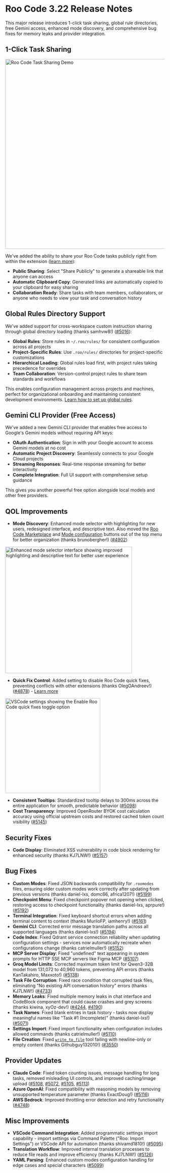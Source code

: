 # Roo Code 3.22 Release Notes

This major release introduces 1-click task sharing, global rule directories, free Gemini access, enhanced mode discovery, and comprehensive bug fixes for memory leaks and provider integration.

## 1-Click Task Sharing

<img src="/img/task-sharing/task-sharing-1.gif" alt="Roo Code Task Sharing Demo" width="600" />

We've added the ability to share your Roo Code tasks publicly right from within the extension ([learn more](/roo-code-cloud/task-sharing)):

- **Public Sharing**: Select "Share Publicly" to generate a shareable link that anyone can access
- **Automatic Clipboard Copy**: Generated links are automatically copied to your clipboard for easy sharing
- **Collaboration Ready**: Share tasks with team members, collaborators, or anyone who needs to view your task and conversation history

## Global Rules Directory Support

We've added support for cross-workspace custom instruction sharing through global directory loading (thanks samhvw8!) ([#5016](https://github.com/RooCodeInc/Roo-Code/pull/5016)):

- **Global Rules**: Store rules in `~/.roo/rules/` for consistent configuration across all projects
- **Project-Specific Rules**: Use `.roo/rules/` directories for project-specific customizations
- **Hierarchical Loading**: Global rules load first, with project rules taking precedence for overrides
- **Team Collaboration**: Version-control project rules to share team standards and workflows

This enables configuration management across projects and machines, perfect for organizational onboarding and maintaining consistent development environments. [Learn how to set up global rules](/features/custom-instructions#setting-up-global-rules).

## Gemini CLI Provider (Free Access)

We've added a new Gemini CLI provider that enables free access to Google's Gemini models without requiring API keys:

- **OAuth Authentication**: Sign in with your Google account to access Gemini models at no cost
- **Automatic Project Discovery**: Seamlessly connects to your Google Cloud projects
- **Streaming Responses**: Real-time response streaming for better interactivity
- **Complete Integration**: Full UI support with comprehensive setup guidance

This gives you another powerful free option alongside local models and other free providers.

## QOL Improvements

* **Mode Discovery**: Enhanced mode selector with highlighting for new users, redesigned interface, and descriptive text. Also moved the [Roo Code Marketplace](/features/marketplace) and [Mode configuration](/features/custom-modes) buttons out of the top menu for better organization (thanks brunobergher!) ([#4902](https://github.com/RooCodeInc/Roo-Code/pull/4902))

<img src="/img/v3.22.0/v3.22.0.png" alt="Enhanced mode selector interface showing improved highlighting and descriptive text for better user experience" width="400" />

* **Quick Fix Control**: Added setting to disable Roo Code quick fixes, preventing conflicts with other extensions (thanks OlegOAndreev!) ([#4878](https://github.com/RooCodeInc/Roo-Code/pull/4878)) - [Learn more](/features/code-actions#disablingenabling-code-actions)

<img src="/img/v3.22.0/v3.22.0-1.png" alt="VSCode settings showing the Enable Roo Code quick fixes toggle option" width="300" />

* **Consistent Tooltips**: Standardized tooltip delays to 300ms across the entire application for smooth, predictable behavior ([#5098](https://github.com/RooCodeInc/Roo-Code/pull/5098))
* **Cost Transparency**: Improved OpenRouter BYOK cost calculation accuracy using official upstream costs and restored cached token count visibility ([#5145](https://github.com/RooCodeInc/Roo-Code/pull/5145))

## Security Fixes

* **Code Display**: Eliminated XSS vulnerability in code block rendering for enhanced security (thanks KJ7LNW!) ([#5157](https://github.com/RooCodeInc/Roo-Code/pull/5157))

## Bug Fixes

* **Custom Modes**: Fixed JSON backwards compatibility for `.roomodes` files, ensuring older custom modes work correctly after updating from previous versions (thanks daniel-lxs, domc66, africa1207!) ([#5199](https://github.com/RooCodeInc/Roo-Code/pull/5199))
* **Checkpoint Menu**: Fixed checkpoint popover not opening when clicked, restoring access to checkpoint functionality (thanks daniel-lxs, aprpure!) ([#5192](https://github.com/RooCodeInc/Roo-Code/pull/5192))
* **Terminal Integration**: Fixed keyboard shortcut errors when adding terminal content to context (thanks MuriloFP, iamhenry!) ([#5161](https://github.com/RooCodeInc/Roo-Code/pull/5161))
* **Gemini CLI**: Corrected error message translation paths across all supported languages (thanks daniel-lxs!) ([#5194](https://github.com/RooCodeInc/Roo-Code/pull/5194))
* **Code Index**: Fixed Qdrant service connection reliability when updating configuration settings - services now automatically recreate when configurations change (thanks catrielmuller!) ([#5152](https://github.com/RooCodeInc/Roo-Code/pull/5152))
* **MCP Server Display**: Fixed "undefined" text appearing in system prompts for HTTP SSE MCP servers like Figma MCP ([#5107](https://github.com/RooCodeInc/Roo-Code/pull/5107))
* **Groq Model Limits**: Corrected maximum token limit for Qwen3-32B model from 131,072 to 40,960 tokens, preventing API errors (thanks KanTakahiro, Maxxoto!) ([#5138](https://github.com/RooCodeInc/Roo-Code/pull/5138))
* **Task File Corruption**: Fixed race condition that corrupted task files, eliminating "No existing API conversation history" errors (thanks KJ7LNW!) ([#4733](https://github.com/RooCodeInc/Roo-Code/pull/4733))
* **Memory Leaks**: Fixed multiple memory leaks in chat interface and CodeBlock component that could cause crashes and grey screens (thanks kiwina, xyOz-dev!) ([#4244](https://github.com/RooCodeInc/Roo-Code/pull/4244), [#4190](https://github.com/RooCodeInc/Roo-Code/pull/4190))
* **Task Names**: Fixed blank entries in task history - tasks now display meaningful names like "Task #1 (Incomplete)" (thanks daniel-lxs!) ([#5071](https://github.com/RooCodeInc/Roo-Code/pull/5071))
* **Settings Import**: Fixed import functionality when configuration includes allowed commands (thanks catrielmuller!) ([#5110](https://github.com/RooCodeInc/Roo-Code/pull/5110))
* **File Creation**: Fixed [`write_to_file`](/advanced-usage/available-tools/write-to-file) tool failing with newline-only or empty content (thanks Githubguy132010!) ([#3550](https://github.com/RooCodeInc/Roo-Code/pull/3550))

## Provider Updates

* **Claude Code**: Fixed token counting issues, message handling for long tasks, removed misleading UI controls, and improved caching/image upload ([#5108](https://github.com/RooCodeInc/Roo-Code/pull/5108), [#5072](https://github.com/RooCodeInc/Roo-Code/pull/5072), [#5105](https://github.com/RooCodeInc/Roo-Code/pull/5105), [#5113](https://github.com/RooCodeInc/Roo-Code/pull/5113))
* **Azure OpenAI**: Fixed compatibility with reasoning models by removing unsupported temperature parameter (thanks ExactDoug!) ([#5116](https://github.com/RooCodeInc/Roo-Code/pull/5116))
* **AWS Bedrock**: Improved throttling error detection and retry functionality ([#4748](https://github.com/RooCodeInc/Roo-Code/pull/4748))

## Misc Improvements

* **VSCode Command Integration**: Added programmatic settings import capability - import settings via Command Palette ("Roo: Import Settings") or VSCode API for automation (thanks shivamd1810!) ([#5095](https://github.com/RooCodeInc/Roo-Code/pull/5095))
* **Translation Workflow**: Improved internal translation processes to reduce file reads and improve efficiency (thanks KJ7LNW!) ([#5126](https://github.com/RooCodeInc/Roo-Code/pull/5126))
* **YAML Parsing**: Enhanced custom modes configuration handling for edge cases and special characters ([#5099](https://github.com/RooCodeInc/Roo-Code/pull/5099))